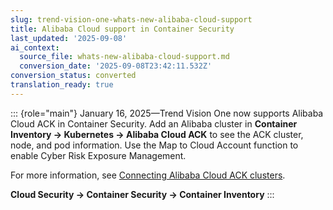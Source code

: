 ```yaml
---
slug: trend-vision-one-whats-new-alibaba-cloud-support
title: Alibaba Cloud support in Container Security
last_updated: '2025-09-08'
ai_context:
  source_file: whats-new-alibaba-cloud-support.md
  conversion_date: '2025-09-08T23:42:11.532Z'
conversion_status: converted
translation_ready: true
---
```


::: {role="main"}
January 16, 2025—Trend Vision One now supports Alibaba Cloud ACK in Container Security. Add an Alibaba cluster in **Container Inventory → Kubernetes → Alibaba Cloud ACK** to see the ACK cluster, node, and pod information. Use the Map to Cloud Account function to enable Cyber Risk Exposure Management.

For more information, see [Connecting Alibaba Cloud ACK clusters](connect-alibaba-ack-clusters.mdx).

**Cloud Security → Container Security → Container Inventory**
:::
